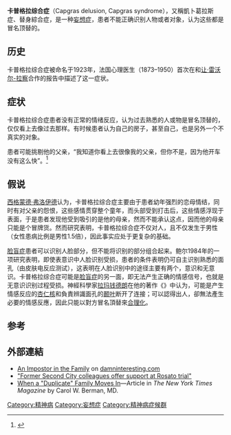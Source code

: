 {{Refimprove|time=2016-06-17T17:13:38+00:00}}
{{noteTA
|G1=醫學
}}
{{medical}}
'''卡普格拉综合症'''（Capgras delusion, Capgras syndrome），又稱凱卜葛拉斯症、替身綜合症，是一种[[妄想症|妄想症]]，患者不能正确识别人物或者对象，认为这些都是冒名顶替的。

==历史==
卡普格拉综合症被命名于1923年，法国心理医生{{le|约瑟夫·卡普格拉|Joseph Capgras}}（1873–1950）首次在和[[让·雷沃尔-拉察|让·雷沃尔-拉察]]合作的报告中描述了这一症状。

==症状==
卡普格拉综合症患者没有正常的情绪反应，认为过去熟悉的人或物是冒名顶替的，仅仅看上去像过去那样。有时候患者认为自己的房子，甚至自己，也是另外一个不真实的对象。

患者可能挑剔他的父亲，“我知道你看上去很像我的父亲，但你不是，因为他开车没有这么快”。<ref name="">{{Citation|last=cogmonaut|title=Capgras' delusion patient|date=2010-01-19|url=https://www.youtube.com/watch?v=dqBGzkz1oDU|accessdate=2018-11-17|archive-date=2018-10-14|archive-url=https://web.archive.org/web/20181014124400/https://www.youtube.com/watch?v=dqBGzkz1oDU|dead-url=no}}</ref>

==假说==
[[西格蒙德·弗洛伊德|西格蒙德·弗洛伊德]]认为，卡普格拉综合症主要由于患者幼年强烈的恋母情结，同时有对父亲的怨恨，这些感情贯穿整个童年，而头部受到打击后，这些情感浮现于表面，于是患者发现他受到吸引的是他的母亲，然而不能承认这点，因而他的母亲只能是个冒牌货。然而研究表明，卡普格拉综合症不仅对人，且不仅发生于男性（女性患病比例是男性1.5倍），因此事实应处于更复杂的基础。

[[脸盲症|脸盲症]]患者可以识别人脸部分，但不能将识别的部分组合起来。鲍尔1984年的一项研究表明，即使表意识中人脸识别受损，患者的条件表明仍可自主识别熟悉的面孔（由皮肤电反应测试），这表明在人脸识别中的途径主要有两个，意识和无意识。卡普格拉综合症可能是[[脸盲症|脸盲症]]的另一面，即无法产生正确的情感信号，也就是无意识识别过程受损。神經科學家[[維萊亞努爾·拉馬錢德蘭|拉玛钱德朗]]在他的著作《{{le|大脑的幻象|Phantoms in the Brain}}》中认为，可能是产生情感反应的[[杏仁核|杏仁核]]和負責辨識面孔的[[颞叶|颞叶]]断开了连接；可以認得出人，卻無法產生必要的情感反應，因此只能以對方冒名頂替來[[合理化_(心理學)|合理化]]。

==参考==
<references />

== 外部連結 ==
*[http://www.damninteresting.com/?p=793 An Impostor in the Family]{{Wayback|url=http://www.damninteresting.com/?p=793 |date=20080915115602 }} on [http://damninteresting.com damninteresting.com]{{Wayback|url=http://damninteresting.com/ |date=20160209161321 }}
*[http://www.cbc.ca/news/canada/story/2007/08/22/ot-rosato-trial-070822.html "Former Second City colleagues offer support at Rosato trial"]{{Wayback|url=http://www.cbc.ca/news/canada/story/2007/08/22/ot-rosato-trial-070822.html |date=20130315005914 }}
*[http://www.nytimes.com/2007/09/11/health/views/11case.html?ei=5090&en=a8160770c501d6f3&ex=1347163200&adxnnl=1&partner=rssuserland&emc=rss&adxnnlx=1189883601-Ax9flmbLvUo23/n8VIm4jA&pagewanted=print When a "Duplicate" Family Moves In]{{Wayback|url=http://www.nytimes.com/2007/09/11/health/views/11case.html?ei=5090&en=a8160770c501d6f3&ex=1347163200&adxnnl=1&partner=rssuserland&emc=rss&adxnnlx=1189883601-Ax9flmbLvUo23%2Fn8VIm4jA&pagewanted=print |date=20181019110628 }}—Article in ''The New York Times Magazine'' by Carol W. Berman, MD.

[[Category:精神病|Category:精神病]]
[[Category:妄想症|Category:妄想症]]
[[Category:精神病症候群|Category:精神病症候群]]